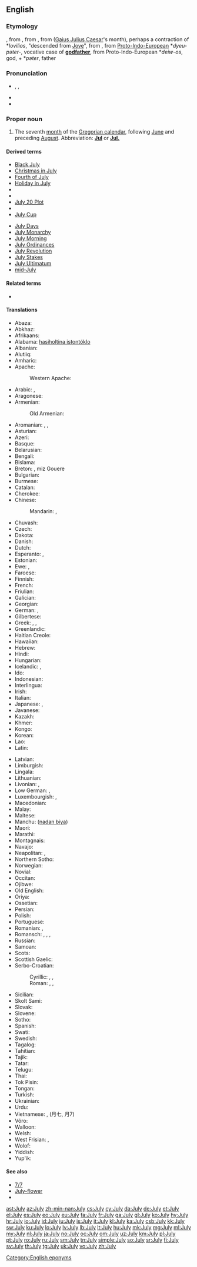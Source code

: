 {{also|july}}
==English==

===Etymology===
{{etyl|enm}} {{term|lang=enm|iulius}}, from {{etyl|xno}} {{term|lang=xno|julie}}, from {{etyl|fro}} {{term|lang=fro|jule}}, from {{etyl|la}} {{term|iulius|iūlius|lang=la}} ([[Gaius Julius Caesar]]'s month), perhaps a contraction of *''Iovilios'', "descended from [[Jove]]", from {{etyl|la}} {{term|lang=la|Iuppiter}}, from [[Proto-Indo-European]] *''dyeu-pəter-'', vocative case of '''[[godfather]]''', from Proto-Indo-European *''deiw-os'', god, + *''pəter'', father

===Pronunciation===
* {{enPR|jo͝o-līʹ}}, {{IPA|/d͡ʒʊˈlaɪ/}}, {{X-SAMPA|/dZU"laI/}}
* {{audio|en-us-July.ogg|Audio (US)}}
* {{rhymes|aɪ}}

===Proper noun===
{{en-proper noun|Julys}}

# The seventh [[month]] of the [[Gregorian calendar]], following [[June]] and preceding [[August]]. Abbreviation: '''[[Jul]]''' or '''[[Jul.]]'''

====Derived terms====
{{der-top}}
* [[Black July]]
* [[Christmas in July]]
* [[Fourth of July]]
* [[Holiday in July]]
* {{w|July 1 marches}}
* {{w|July 7 bombings}}
* [[July 20 Plot]]
* {{w|July Column}}
* [[July Cup]]
{{der-mid}}
* [[July Days]]
* [[July Monarchy]]
* [[July Morning]]
* [[July Ordinances]]
* [[July Revolution]]
* [[July Stakes]]
* [[July Ultimatum]]
* [[mid-July]]
{{der-bottom}}

====Related terms====
* {{l|en|Julius}}

====Translations====
{{trans-top|seventh month of the Gregorian calendar}}
* Abaza: {{tø|abq|пхынчыльа}}
* Abkhaz: {{t-|ab|ҧхынгәы|tr=ṗĥəngwə}}
* Afrikaans: {{t+|af|Julie}}
* Alabama: [[hasiholtina istontóklo]]
* Albanian: {{t-|sq|korrik}}
* Alutiiq: {{tø|ems|Amartut Iraluat}}
* Amharic: {{t-|am|ጁላይ|tr=julay|sc=Ethi}}
* Apache:
*: Western Apache: {{tø|apw|Niiʼ Dichíhé}}
* Arabic: {{t+|ar|يوليو|alt=يُولْيُو|tr=yúlyu|m}}, {{t+|ar|تموز|alt=تَمّوزٌ|tr=tammūz|m}}
* Aragonese: {{t+|an|chulio|m}}
* Armenian: {{t+|hy|հուլիս|tr=hulis}}
*: Old Armenian: {{tø|xcl|յուլիս|tr=yulis|sc=Armn}}
* Aromanian: {{t-|rup|alunar}}, {{t-|rup|iuliu}}, {{t-|rup|curic}}
* Asturian: {{t+|ast|xunetu|m}}
* Azeri: {{t+|az|iyul}}
* Basque: {{t+|eu|uztail}}
* Belarusian: {{t-|be|ліпень|tr=lípen’}}
* Bengali: {{t-|bn|জুলাই|sc=Beng}}
* Bislama: {{t-|bi|julae}}
* Breton: {{t+|br|Gouere}}, miz Gouere
* Bulgarian: {{t+|bg|юли|m|tr=júli}}
* Burmese: {{t+|my|ဇူလိုင်|sc=Mymr|tr=zulaing}}
* Catalan: {{t+|ca|juliol|m}}
* Cherokee: {{t-|chr|ᎫᏰᏉᏂ|tr=Guyequoni|sc=Cher}}
* Chinese:
*: Mandarin: {{t|cmn|七月}}, {{t|cmn|7月|tr=qīyuè}}
* Chuvash: {{tø|cv|утă|sc=Cyrl|tr=uta}}
* Czech: {{t+|cs|červenec|m}}
* Dakota: {{tø|dak|Mdokecokawi}}
* Danish: {{t+|da|juli}}
* Dutch: {{t+|nl|juli}}
* Esperanto: {{t+|eo|julio}}, {{t-|eo|Julio}}
* Estonian: {{t+|et|juuli}}
* Ewe: {{tø|ee|Siamlɔm}}, {{tø|ee|Yuli}}
* Faroese: {{t-|fo|juli}}
* Finnish: {{t+|fi|heinäkuu}}
* French: {{t+|fr|juillet|m}}
* Friulian: {{tø|fur|lui}}
* Galician: {{t+|gl|xullo|m}}
* Georgian: {{t-|ka|ივლისი|tr=ivlisi|sc=Geor}}
* German: {{t+|de|Juli|m}}, {{t+|de|Heuert|m}}
* Gilbertese: {{tø|gil|Turai|sc=Cyrl}}
* Greek: {{t+|el|Ιούλιος|m|tr=Ioúlios}}, {{t+|el|Ιούλης|m|tr=Ioúlis}}, {{t-|el|Αλωνάρης|m|tr=Alonáris}} {{qualifier|month of the threshing}}
* Greenlandic: {{t+|kl|Juuli}}
* Haitian Creole: {{tø|ht|jiyè}}
* Hawaiian: {{tø|haw|Iulai}}
* Hebrew: {{t+|he|יולי|alt=יוּלִי|tr=yúli}}
* Hindi: {{t-|hi|जूलाई|tr=jūlāī}}
* Hungarian: {{t+|hu|július}}
* Icelandic: {{t+|is|júlí|m}}, {{t-|is|júlímánuður|m}}
* Ido: {{t+|io|julio}}
* Indonesian: {{t-|id|juli}}
* Interlingua: {{t-|ia|julio}}
* Irish: {{t+|ga|Iúil|m}}
* Italian: {{t+|it|luglio|m}}
* Japanese: {{t+|ja|七月|tr=shichigatsu}}, {{t+|ja|文月|tr=ふみづき, fumizuki, ふづき, fuzuki}}
* Javanese: {{t-|jv|juli}}
* Kazakh: {{t|kk|шілде|tr=şilde|sc=Cyrl}}
* Khmer: {{t+|km|កក្កដា|tr=gukgădā}}
* Kongo: {{tø|kg|yuli}}
* Korean: {{t+|ko|칠월|tr=hilweol|sc=Kore}}
* Lao: {{t-|lo|ເດືອນກໍລະກົດ|sc=Laoo}}
* Latin: {{t+|la|iulius|alt=iūlius}}
{{trans-mid}}
* Latvian: {{t+|lv|jūlijs|m}}
* Limburgish: {{t-|li|Juli}}
* Lingala: {{t-|ln|yúli}}
* Lithuanian: {{t+|lt|liepa|f}}
* Livonian: {{tø|liv|jūlij}}, {{tø|liv|ainakū}}
* Low German: {{t-|nds|Juli|m}}, {{t-|nds|Julimaand|m}}
* Luxembourgish: {{t+|lb|Juli|m}}, {{t+|lb|Heemount|m}}
* Macedonian: {{t+|mk|јули|m|tr=júli}}
* Malay: {{t-|ms|julai}}
* Maltese: {{t-|mt|Lulju}}
* Manchu: ([[nadan biya]])
* Maori: {{t-|mi|Hūrae}}
* Marathi: {{t-|mr|जुलै}}
* Montagnais: {{tø|moe|shetan-pishimᵘ}}
* Navajo: {{tø|nv|Yaʼiishjáástsoh}}
* Neapolitan: {{tø|nap|iuglio|m}}, {{tø|nap|lùglio}}
* Northern Sotho: {{tø|nso|Mosegamanye}}
* Norwegian: {{t+|no|juli}}
* Novial: {{tø|nov|julie}}
* Occitan: {{t+|oc|julhet|m}}
* Ojibwe: {{tø|oj|aabita-niibino-giizis}}
* Old English: {{t-|ang|se æfterra liþa|m|alt=se æfterra līþa}}
* Oriya: {{t-|or|ଜୁଲାଇ|sc=Orya}}
* Ossetian: {{tø|os|июль|tr=ijul'|sc=Cyrl}}
* Persian: {{t+|fa|ژوئیه|tr=žu’iye}}
* Polish: {{t+|pl|lipiec|m}}
* Portuguese: {{t+|pt|julho|m}}
* Romanian: {{t+|ro|iulie}}, {{qualifier|popular}} {{t+|ro|cuptor}}
* Romansch: {{t-|rm|fanadour|m}}, {{t-|rm|fanadur|m}}, {{t-|rm|fenadur|m}}, {{t-|rm|lügl|m}}
* Russian: {{t+|ru|июль|m|tr=ijúl’}}
* Samoan: {{t-|sm|iulai}}
* Scots: {{tø|sco|Julie}}
* Scottish Gaelic: {{t-|gd|Iuchar|m}}
* Serbo-Croatian:
*: Cyrillic: {{t-|sh|јул|m|sc=Cyrl}}, {{t-|sh|јули|m}}, {{t-|sh|српањ}}
*: Roman: {{t-|sh|jul|m}}, {{t-|sh|juli|m}}, {{t-|sh|srpanj}}
* Sicilian: {{t+|scn|giugnettu|m}}
* Skolt Sami: {{tø|sms|suei´nnmään}}
* Slovak: {{t+|sk|júl}}
* Slovene: {{t-|sl|júlij|m}}
* Sotho: {{t+|st|Phupu}}
* Spanish: {{t+|es|julio|m}}
* Swati: {{t-|ss|Khólwáne}}
* Swedish: {{t+|sv|juli}}
* Tagalog: {{t+|tl|Hulyo}}
* Tahitian: {{tø|ty|tiurai}}
* Tajik: {{t+|tg|июл|tr=ijul|sc=Cyrl}}
* Tatar: {{t-|tt|yül}}
* Telugu: {{t+|te|జూలై|tr=july}}
* Thai: {{t+|th|กรกฎาคม|tr=gà rā gà daa khohm}}
* Tok Pisin: {{t-|tpi|julai}}
* Tongan: {{t-|to|siulai}}
* Turkish: {{t+|tr|temmuz}}
* Ukrainian: {{t+|uk|липень|m|tr=lýpen’}}
* Urdu: {{t-|ur|جولائ}}
* Vietnamese: {{t+|vi|tháng bảy}}, {{t-|vi|tháng 7}} (月七, 月7)
* Võro: {{tø|vro|hainakuu}}
* Walloon: {{t+|wa|djulete}}
* Welsh: {{t+|cy|Gorffennaf|m}}
* West Frisian: {{t+|fy|july}}, {{t-|fy|haaimoanne}}
* Wolof: {{t-|wo|Sulet}}
* Yiddish: {{t+|yi|יולי|m|tr=yuli|sc=Hebr}}
* Yup'ik: {{tø|esu|Ingun}}
{{trans-bottom}}

====See also====
* [[7/7]]
* [[July-flower]]
* {{list:Gregorian calendar months/en}}

[[Category:English eponyms]]

[[ast:July]]
[[az:July]]
[[zh-min-nan:July]]
[[cs:July]]
[[cy:July]]
[[da:July]]
[[de:July]]
[[et:July]]
[[el:July]]
[[es:July]]
[[eo:July]]
[[eu:July]]
[[fa:July]]
[[fr:July]]
[[ga:July]]
[[gl:July]]
[[ko:July]]
[[hy:July]]
[[hr:July]]
[[io:July]]
[[id:July]]
[[iu:July]]
[[is:July]]
[[it:July]]
[[kl:July]]
[[ka:July]]
[[csb:July]]
[[kk:July]]
[[sw:July]]
[[ku:July]]
[[lo:July]]
[[lv:July]]
[[lb:July]]
[[lt:July]]
[[hu:July]]
[[mk:July]]
[[mg:July]]
[[ml:July]]
[[my:July]]
[[nl:July]]
[[ja:July]]
[[no:July]]
[[oc:July]]
[[om:July]]
[[uz:July]]
[[km:July]]
[[pl:July]]
[[pt:July]]
[[ro:July]]
[[ru:July]]
[[sm:July]]
[[tn:July]]
[[simple:July]]
[[so:July]]
[[sr:July]]
[[fi:July]]
[[sv:July]]
[[th:July]]
[[tg:July]]
[[uk:July]]
[[vo:July]]
[[zh:July]]